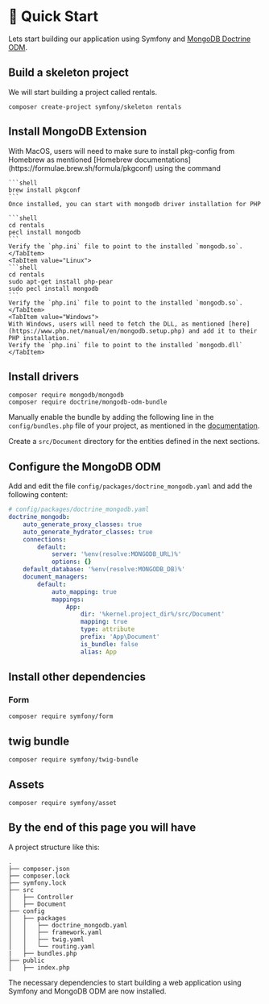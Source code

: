 
# 🏁 Quick Start 

Lets start building our application using Symfony and [MongoDB Doctrine ODM](https://www.doctrine-project.org/projects/mongodb-odm.html).

## Build a skeleton project

We will start building a project called rentals.

```shell
composer create-project symfony/skeleton rentals
```

## Install MongoDB Extension


<Tabs>
    <TabItem value="Mac">
    With MacOS, users will need to make sure to install pkg-config from Homebrew as mentioned [Homebrew documentations](https://formulae.brew.sh/formula/pkgconf) using the command  
    
    ```shell
    brew install pkgconf
    ```
    Once installed, you can start with mongodb driver installation for PHP

    ```shell
    cd rentals
    pecl install mongodb
    ``` 
    Verify the `php.ini` file to point to the installed `mongodb.so`.
    </TabItem>
    <TabItem value="Linux">
    ```shell
    cd rentals
    sudo apt-get install php-pear
    sudo pecl install mongodb
    ```
    Verify the `php.ini` file to point to the installed `mongodb.so`.
    </TabItem>
    <TabItem value="Windows">
    With Windows, users will need to fetch the DLL, as mentioned [here](https://www.php.net/manual/en/mongodb.setup.php) and add it to their PHP installation.
    Verify the `php.ini` file to point to the installed `mongodb.dll`
    </TabItem>
</Tabs>
   





## Install drivers

```shell
composer require mongodb/mongodb
composer require doctrine/mongodb-odm-bundle
```


Manually enable the bundle by adding the following line in the `config/bundles.php` file of your project, as mentioned in the [documentation](https://www.doctrine-project.org/projects/doctrine-mongodb-bundle/en/5.0/installation.html).

Create a `src/Document` directory for the entities defined in the next sections.

## Configure the MongoDB ODM

Add and edit the file `config/packages/doctrine_mongodb.yaml` and add the following content:

```yaml
# config/packages/doctrine_mongodb.yaml
doctrine_mongodb:
    auto_generate_proxy_classes: true
    auto_generate_hydrator_classes: true
    connections:
        default:
            server: '%env(resolve:MONGODB_URL)%'
            options: {}
    default_database: '%env(resolve:MONGODB_DB)%'
    document_managers:
        default:
            auto_mapping: true
            mappings:
                App:
                    dir: '%kernel.project_dir%/src/Document'
                    mapping: true
                    type: attribute
                    prefix: 'App\Document'
                    is_bundle: false
                    alias: App


```


## Install other dependencies 

### Form

```shell
composer require symfony/form
```
## twig bundle
```shell
composer require symfony/twig-bundle
```

## Assets
```shell
composer require symfony/asset
```


## By the end of this page you will have

A project structure like this:
```
.
├── composer.json
├── composer.lock
├── symfony.lock
├── src
│   ├── Controller
│   ├── Document
├── config
│   ├── packages
│   │   ├── doctrine_mongodb.yaml
│   │   ├── framework.yaml
│   │   ├── twig.yaml
│   │   └── routing.yaml
|   ├── bundles.php
├── public
│   ├── index.php
```
The necessary dependencies to start building a web application using Symfony and MongoDB ODM are now installed.
